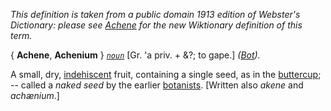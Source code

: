 ''This definition is taken from a public domain 1913 edition of Webster's Dictionary: please see [[Achene]] for the new Wiktionary definition of this term.''

{ '''Achene''', '''Achenium''' } ''<code>[[noun (part of speech)|noun]]</code>'' [Gr. 'a priv. + &?; to gape.] ''([[Bot (subject)|Bot]]).''

A small, dry, [[indehiscent]] fruit, containing a single seed, as in the [[buttercup]]; -- called a ''naked seed'' by the earlier [[botanists]]. [Written also ''akene'' and ''ach&aelig;nium''.]